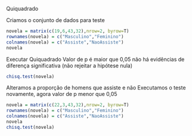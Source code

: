 Quiquadrado

Criamos o conjunto de dados para teste

```r
novela = matrix(c(19,6,43,32),nrow=2, byrow=T)
rownames(novela) = c("Masculino","Feminino")
colnames(novela) = c("Assiste","NaoAssiste")
novela
```
Executar Quiquadrado
Valor de p é maior que 0,05 não há evidências de diferença significativa (não rejeitar a hipótese nula)
```r
chisq.test(novela)
```
Alteramos a proporção de homens que assiste e não 
Executamos o teste novamente, agora valor de p menor que 0,05
```r
novela = matrix(c(22,3,43,32),nrow=2, byrow=T)
rownames(novela) = c("Masculino","Feminino")
colnames(novela) = c("Assiste","NaoAssiste")
novela
chisq.test(novela)
```


